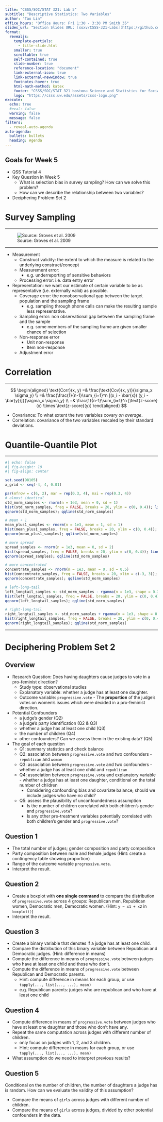 ```yaml
---
title: "CSSS/SOC/STAT 321: Lab 5"
subtitle: "Descriptive Statistics: Two Variables"
author: "Tao Lin"
office_hours: "Office Hours: Fri 1:30 - 3:30 PM Smith 35"
slides_url: "Section Slides URL: [soxv/CSSS-321-Labs](https://github.com/soxv/CSSS-321-Labs)"
format: 
  revealjs:
    template-partials:
      - title-slide.html
    smaller: true
    scrollable: true
    self-contained: true
    slide-number: true
    reference-location: "document"
    link-external-icon: true
    link-external-newwindow: true
    footnotes-hover: true
    html-math-method: katex
    footer: "CSSS/SOC/STAT 321 bostona Science and Statistics for Social Scicence I"
    logo: "https://csss.uw.edu/assets/csss-logo.png"
execute: 
  echo: true
  #eval: false
  warning: false
  message: false
filters:
  - reveal-auto-agenda
auto-agenda:
  bullets: bullets
  heading: Agenda
---
```


## Goals for Week 5

- QSS Tutorial 4
- Key Question in Week 5
  - What is selection bias in survey sampling? How can we solve this problem?
  - How can we describe the relationship between two variables?
- Deciphering Problem Set 2

# Survey Sampling

---

![Source: Groves et al. 2009](./img/survey_lifecycle.png)

---

- Measurement
  - Construct validity: the extent to which the measure is related to the underlying construct/concept
  - Measurement error: 
    - e.g. underreporting of sensitive behaviors
  - Processing error: i.e. data entry error
- Representation: we want our estimate of certain variable to be as representative (i.e. externally valid) as possible.
  - Coverage error: the nonobservational gap between the target population and the sampling frame
    - e.g. sampling through phone calls can make the resulting sample less representative.
  - Sampling error: non observational gap between the sampling frame and the sample
    - e.g. some members of the sampling frame are given smaller chance of selection
  - Non-response error
    - Unit non-response
    - Item non-response
  - Adjustment error

# Correlation

---

$$
\begin{aligned}
\text{Corr}(x, y) =& \frac{\text{Cov}(x, y)}{\sigma_x \sigma_y} \\
=& \frac{\frac{1}{n-1}\sum_{i=1}^n [(x_i - \bar{x}) (y_i - \bar{y})]}{\sigma_x \sigma_y} \\
=& \frac{1}{n-1}\sum_{i=1}^n [\text{z-score}(x) \times \text{z-score}(y)]
\end{aligned}
$$

- Covariance: To what extent the two variables covary *on average*.
- Correlation: covariance of the two variables rescaled by their standard deviations.

# Quantile-Quantile Plot

---

```r
#| echo: false
#| fig-height: 10
#| fig-align: center

set.seed(98105)
x_grid <- seq(-4, 4, 0.01)

par(mfrow = c(6, 2), mar = rep(0.3, 4), mai = rep(0.3, 4))
# almost identical
std_norm_samples <- rnorm(n = 1e3, mean = 0, sd = 1)
hist(std_norm_samples, freq = FALSE, breaks = 20, ylim = c(0, 0.4)); lines(x_grid, dnorm(x_grid))
qqnorm(std_norm_samples); qqline(std_norm_samples)

# mean + 1
mean_plus1_samples <- rnorm(n = 1e3, mean = 1, sd = 1)
hist(mean_plus1_samples, freq = FALSE, breaks = 20, ylim = c(0, 0.4)); lines(x_grid, dnorm(x_grid))
qqnorm(mean_plus1_samples); qqline(std_norm_samples)

# more spread
spread_samples <- rnorm(n = 1e3, mean = 0, sd = 2)
hist(spread_samples, freq = FALSE, breaks = 20, ylim = c(0, 0.4)); lines(x_grid, dnorm(x_grid))
qqnorm(spread_samples); qqline(std_norm_samples)

# more concentrated
concentrate_samples <- rnorm(n = 1e3, mean = 0, sd = 0.5)
hist(concentrate_samples, freq = FALSE, breaks = 20, xlim = c(-3, 3)); lines(x_grid, dnorm(x_grid))
qqnorm(concentrate_samples); qqline(std_norm_samples)

# left-long-tail
left_longtail_samples <- std_norm_samples - rgamma(n = 1e3, shape = 0.3)
hist(left_longtail_samples, freq = FALSE, breaks = 20, ylim = c(0, 0.4)); lines(x_grid, dnorm(x_grid))
qqnorm(left_longtail_samples); qqline(std_norm_samples)

# right-long-tail
right_longtail_samples <- std_norm_samples + rgamma(n = 1e3, shape = 0.3)
hist(right_longtail_samples, freq = FALSE, breaks = 20, ylim = c(0, 0.4)); lines(x_grid, dnorm(x_grid))
qqnorm(right_longtail_samples); qqline(std_norm_samples)

```

---

# Deciphering Problem Set 2

## Overview

- Research Question: Does having daughters cause judges to vote in a pro-feminist direction?
  - Study type: observational studies
  - Explanatory variable: whether a judge has at least one daughter.
  - Outcome variable: `progressive.vote` - The **proportion** of the judge’s votes on women’s issues which were decided in a pro-feminist direction.
- Potential Confounders
  - a judge's gender (Q2)
  - a judge's party identification (Q2 & Q3)
  - whether a judge has at least one child (Q3)
  - the number of children (Q4)
  - other confounders? Can we assess them in the existing data? (Q5)
- The goal of each question
  - Q1: summary statistics and check balance
  - Q2: association between `progressive.vote` and two confounders - `republican` and `woman`
  - Q3: association between `progressive.vote` and two confounders - whether a judge has at least one child and `republican`
  - Q4: association between `progressive.vote` and explanatory variable - whether a judge has at least one daughter, conditional on the total number of children
    - Considering confounding bias and covariate balance, should we include judges who have no child?
  - Q5: assess the plausibility of unconfoundedness assumption
    - Is the number of children correlated with both children's gender and `progressive.vote`?
    - Is any other pre-treatment variables potentially correlated with both children's gender and `progressive.vote`?

## Question 1

- The total number of judges; gender composition and party composition
- Party composition between male and female judges (Hint: create a contingency table showing proportion)
- Range of the outcome variable `progressive.vote`.
- Interpret the result.

## Question 2

- Create a boxplot with **one single command** to compare the distribution of `progressive.vote` across 4 groups: Republican men, Republican women, Democratic men, Democratic women. (Hint: `y ~ x1 + x2` in `boxplot()`)
- Interpret the result.

## Question 3

- Create a binary variable that denotes if a judge has at least one child.
- Compare the distribution of this binary variable between Republican and Democratic judges. (Hint: difference in means)
- Compute the difference in means of `progressive.vote` between judges who have at least one child and those who don't.
- Compute the difference in means of `progressive.vote` between Republican and Democratic parents.
  - Hint: compute difference in means for each group, or use `tapply(..., list(..., ...), mean)`
  - e.g. Republican parents: judges who are republican and who have at least one child

## Question 4

- Compute difference in means of `progressive.vote` between judges who have at least one daughter and those who don't have any.
- Repeat the same computation across judges with different number of children.
    - only focus on judges with 1, 2, and 3 children. 
    - Hint: compute difference in means for each group, or use `tapply(..., list(..., ...), mean)`
- What assumption do we need to interpret previous results?

## Question 5

Conditional on the number of children, the number of daughters a judge has is random. How can we evaluate the validity of this assumption?

- Compare the means of `girls` across judges with different number of children.
- Compare the means of `girls` across judges, divided by other potential confounders in the data.

